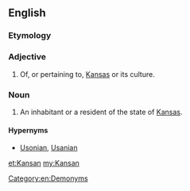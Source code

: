 {{also|kansan}}
==English==

===Etymology===
{{suffix|Kansas|an}}

===Adjective===
{{en-adj|-}}

# Of, or pertaining to, [[Kansas]] or its culture.

===Noun===
{{en-noun}}

# An inhabitant or a resident of the state of [[Kansas]].

====Hypernyms====
*[[Usonian]], [[Usanian]]

[[Category:en:Demonyms]]

[[et:Kansan]]
[[my:Kansan]]